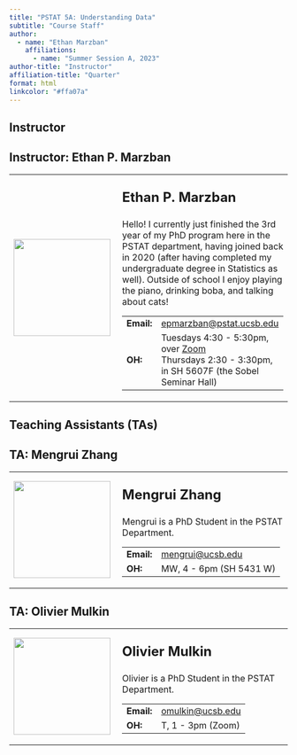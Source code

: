 ```yaml
---
title: "PSTAT 5A: Understanding Data"
subtitle: "Course Staff"
author:
  - name: "Ethan Marzban"
    affiliations:
      - name: "Summer Session A, 2023"
author-title: "Instructor"
affiliation-title: "Quarter"
format: html
linkcolor: "#ffa07a"
---
```


## Instructor

:::{.callout-note collapse="false"}
## Instructor: Ethan P. Marzban
<table>
  <tr>
    <td style = "padding-right: 10pt">
      <img src = "../Images/Profiles/placeholder.png" width = 175>
    </td>
    <td>
      <p style = "font-size:24px"><b>Ethan P. Marzban</b></p>
      <p>
        Hello! I currently just finished the 3rd year of my PhD program here in the PSTAT department, having joined back in 2020 (after having completed my undergraduate degree in Statistics as well). Outside of school I enjoy playing the piano, drinking boba, and talking about cats!
      </p>
      <table>
        <tr>
          <td><b>Email:</b></td>
          <td><a href = "mailto:epmarzban@pstat.ucsb.edu">epmarzban@pstat.ucsb.edu</a></td>
        </tr>
        <tr>
          <td><b>OH:</b></td>
          <td>Tuesdays 4:30 - 5:30pm, over [Zoom](https://ucsb.zoom.us/j/86469023392?pwd=aG5zY29wRWJscEFRY2ZYa0dXOVZ6Zz09) <br /> Thursdays 2:30 - 3:30pm, in SH 5607F (the Sobel Seminar Hall)</td>
        </tr>
      </table>
    </td>
  </tr>
</table>
:::

## Teaching Assistants (TAs)

<!-- TA 1 -->
:::{.callout-note collapse="false"}
## TA: Mengrui Zhang
<table>
  <tr>
    <td style = "padding-right: 10pt">
      <img src = "../Images/Profiles/placeholder.png" width = 175>
    </td>
    <td>
      <p style = "font-size:24px"><b>Mengrui Zhang</b></p>
      <p>
        Mengrui is a PhD Student in the PSTAT Department.
      </p>
      <table>
        <tr>
          <td><b>Email:</b></td>
          <td><a href="mailto:mengrui@ucsb.edu">mengrui@ucsb.edu</a></td>
        </tr>
        <tr>
          <td><b>OH:</b></td>
          <td>MW, 4 - 6pm (SH 5431 W) </td>
        </tr>
      </table>
    </td>
  </tr>
</table>
:::
<!-- TA 2 -->
:::{.callout-note collapse="false"}
## TA: Olivier Mulkin
<table>
  <tr>
    <td style = "padding-right: 10pt">
      <img src = "../Images/Profiles/placeholder.png" width = 175>
    </td>
    <td>
      <p style = "font-size:24px"><b>Olivier Mulkin</b></p>
      <p>
        Olivier is a PhD Student in the PSTAT Department.
      </p>
      <table>
        <tr>
          <td><b>Email:</b></td>
          <td><a href="mailto:omulkin@ucsb.edu">omulkin@ucsb.edu</a></td>
        </tr>
        <tr>
          <td><b>OH:</b></td>
          <td>T, 1 - 3pm (Zoom)</td>
        </tr>
      </table>
    </td>
  </tr>
</table>
:::
